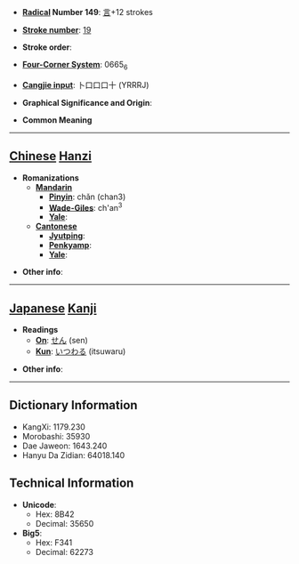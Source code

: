 * '''[[Wiktionary:Chinese radical index| Radical]] Number 149''': [[Wiktionary:Chinese radical index 言|言]]+12 strokes

* '''[[Wiktionary:Chinese total strokes index|Stroke number]]''': [[Wiktionary:Chinese total strokes index 19|19]]

* '''Stroke order''': 

* '''[[Wiktionary:Chinese four corner index|Four-Corner System]]''': 0665<sub>6</sub>

* '''[[Wiktionary:Chinese Cangjie index|Cangjie input]]''': 卜口口口十 (YRRRJ)

* '''Graphical Significance and Origin''': 

* '''Common Meaning'''

----

== [[Chinese]] [[Hanzi]] ==

* '''Romanizations'''
** '''[[Mandarin]]'''
*** '''[[Pinyin]]''': chǎn (chan3)
*** '''[[Wade-Giles]]''': ch'an<sup>3</sup>
*** '''[[Yale]]''': 
** '''[[Cantonese]]'''
*** '''[[Jyutping]]''':
*** '''[[Penkyamp]]''': 
*** '''[[Yale]]''': 

* '''Other info''': 

----

== [[Japanese]] [[Kanji]] ==

* '''Readings'''
** '''[[On]]''': [[せん]] (sen)
** '''[[Kun]]''': [[いつわる]] (itsuwaru)

* '''Other info''':  

----

== Dictionary Information ==

* KangXi: 1179.230
* Morobashi: 35930
* Dae Jaweon: 1643.240
* Hanyu Da Zidian: 64018.140

== Technical Information ==

* '''Unicode''':
** Hex: 8B42
** Decimal: 35650
* '''Big5''':
** Hex: F341
** Decimal: 62273